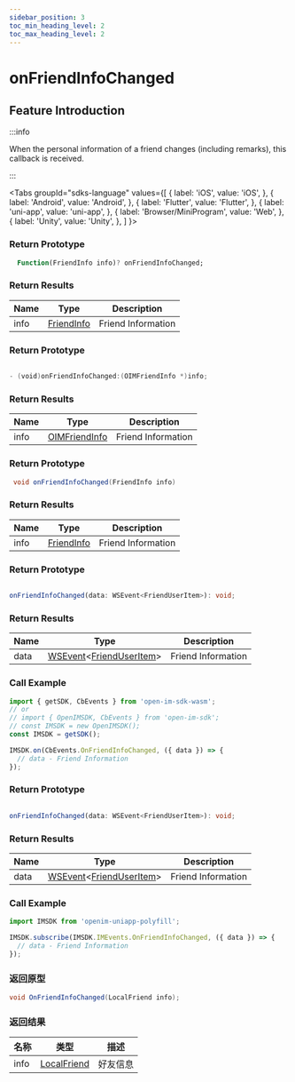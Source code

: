 ```yaml
---
sidebar_position: 3
toc_min_heading_level: 2
toc_max_heading_level: 2
---
```


# onFriendInfoChanged

## Feature Introduction

:::info

When the personal information of a friend changes (including remarks), this callback is received.

:::

<Tabs
groupId="sdks-language"
values={[
{ label: 'iOS', value: 'iOS', },
{ label: 'Android', value: 'Android', },
{ label: 'Flutter', value: 'Flutter', },
{ label: 'uni-app', value: 'uni-app', },
{ label: 'Browser/MiniProgram', value: 'Web', },
{ label: 'Unity', value: 'Unity', },
]
}>

<TabItem value="Flutter">

### Return Prototype

```dart showLineNumbers
  Function(FriendInfo info)? onFriendInfoChanged;
```

### Return Results

| Name | Type                                         | Description       |
| ---- | -------------------------------------------- | ----------------- |
| info | [FriendInfo](/class/friend/friendInfo.mdx) | Friend Information |

</TabItem>

<TabItem value="iOS">

### Return Prototype

```swift showLineNumbers

- (void)onFriendInfoChanged:(OIMFriendInfo *)info;

```

### Return Results

| Name | Type                                          | Description       |
| ---- | --------------------------------------------- | ----------------- |
| info | [OIMFriendInfo](/class/friend/friendInfo.mdx) | Friend Information |

</TabItem>

<TabItem value="Android">

### Return Prototype

```java showLineNumbers
 void onFriendInfoChanged(FriendInfo info)
```

### Return Results

| Name | Type                                         | Description       |
| ---- | -------------------------------------------- | ----------------- |
| info | [FriendInfo](/class/friend/friendInfo.mdx) | Friend Information |

</TabItem>

<TabItem value="Web">

### Return Prototype

```ts showLineNumbers

onFriendInfoChanged(data: WSEvent<FriendUserItem>): void;

```

### Return Results

| Name | Type                                                                              | Description       |
| ---- | --------------------------------------------------------------------------------- | ----------------- |
| data | [WSEvent](/class/response.mdx)<[FriendUserItem](/class/friend/friendInfo.mdx)> | Friend Information |

### Call Example

```js showLineNumbers
import { getSDK, CbEvents } from 'open-im-sdk-wasm';
// or
// import { OpenIMSDK, CbEvents } from 'open-im-sdk';
// const IMSDK = new OpenIMSDK();
const IMSDK = getSDK();

IMSDK.on(CbEvents.OnFriendInfoChanged, ({ data }) => {
  // data - Friend Information
});
```

</TabItem>

<TabItem value="uni-app">

### Return Prototype

```ts showLineNumbers

onFriendInfoChanged(data: WSEvent<FriendUserItem>): void;

```

### Return Results

| Name | Type                                                                              | Description       |
| ---- | --------------------------------------------------------------------------------- | ----------------- |
| data | [WSEvent](/class/response.mdx)<[FriendUserItem](/class/friend/friendInfo.mdx)> | Friend Information |

### Call Example

```js showLineNumbers
import IMSDK from 'openim-uniapp-polyfill';

IMSDK.subscribe(IMSDK.IMEvents.OnFriendInfoChanged, ({ data }) => {
  // data - Friend Information
});
```

</TabItem>

<TabItem value="Unity">

### 返回原型

```C# showLineNumbers
void OnFriendInfoChanged(LocalFriend info);
```

### 返回结果

| 名称 | 类型                                                | 描述     |
| ---- | --------------------------------------------------- | -------- |
| info | [LocalFriend](/class/friend/friendInfo.mdx) | 好友信息 |

</TabItem>

</Tabs>